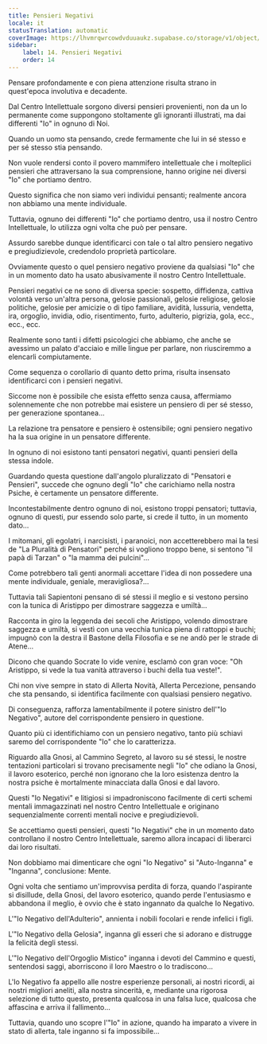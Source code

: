 ```yaml
---
title: Pensieri Negativi
locale: it
statusTranslation: automatic
coverImage: https://lhvmrqwrcowdvduuaukz.supabase.co/storage/v1/object/public/strapi-uploads/small_cover-tratado-de-psicologia-revolucionaria.webp-5e15e1cec4e0ebebcde5d7fc7565d8fd.webp
sidebar:
    label: 14. Pensieri Negativi
    order: 14
---
```

Pensare profondamente e con piena attenzione risulta strano in quest'epoca involutiva e decadente.

Dal Centro Intellettuale sorgono diversi pensieri provenienti, non da un Io permanente come suppongono stoltamente gli ignoranti illustrati, ma dai differenti "Io" in ognuno di Noi.

Quando un uomo sta pensando, crede fermamente che lui in sé stesso e per sé stesso stia pensando.

Non vuole rendersi conto il povero mammifero intellettuale che i molteplici pensieri che attraversano la sua comprensione, hanno origine nei diversi "Io" che portiamo dentro.

Questo significa che non siamo veri individui pensanti; realmente ancora non abbiamo una mente individuale.

Tuttavia, ognuno dei differenti "Io" che portiamo dentro, usa il nostro Centro Intellettuale, lo utilizza ogni volta che può per pensare.

Assurdo sarebbe dunque identificarci con tale o tal altro pensiero negativo e pregiudizievole, credendolo proprietà particolare.

Ovviamente questo o quel pensiero negativo proviene da qualsiasi "Io" che in un momento dato ha usato abusivamente il nostro Centro Intellettuale.

Pensieri negativi ce ne sono di diversa specie: sospetto, diffidenza, cattiva volontà verso un'altra persona, gelosie passionali, gelosie religiose, gelosie politiche, gelosie per amicizie o di tipo familiare, avidità, lussuria, vendetta, ira, orgoglio, invidia, odio, risentimento, furto, adulterio, pigrizia, gola, ecc., ecc., ecc.

Realmente sono tanti i difetti psicologici che abbiamo, che anche se avessimo un palato d'acciaio e mille lingue per parlare, non riusciremmo a elencarli compiutamente.

Come sequenza o corollario di quanto detto prima, risulta insensato identificarci con i pensieri negativi.

Siccome non è possibile che esista effetto senza causa, affermiamo solennemente che non potrebbe mai esistere un pensiero di per sé stesso, per generazione spontanea...

La relazione tra pensatore e pensiero è ostensibile; ogni pensiero negativo ha la sua origine in un pensatore differente.

In ognuno di noi esistono tanti pensatori negativi, quanti pensieri della stessa indole.

Guardando questa questione dall'angolo pluralizzato di "Pensatori e Pensieri", succede che ognuno degli "Io" che carichiamo nella nostra Psiche, è certamente un pensatore differente.

Incontestabilmente dentro ognuno di noi, esistono troppi pensatori; tuttavia, ognuno di questi, pur essendo solo parte, si crede il tutto, in un momento dato...

I mitomani, gli egolatri, i narcisisti, i paranoici, non accetterebbero mai la tesi de "La Pluralità di Pensatori" perché si vogliono troppo bene, si sentono "il papà di Tarzan" o "la mamma dei pulcini"...

Come potrebbero tali genti anormali accettare l'idea di non possedere una mente individuale, geniale, meravigliosa?...

Tuttavia tali Sapientoni pensano di sé stessi il meglio e si vestono persino con la tunica di Aristippo per dimostrare saggezza e umiltà...

Racconta in giro la leggenda dei secoli che Aristippo, volendo dimostrare saggezza e umiltà, si vestì con una vecchia tunica piena di rattoppi e buchi; impugnò con la destra il Bastone della Filosofia e se ne andò per le strade di Atene...

Dicono che quando Socrate lo vide venire, esclamò con gran voce: "Oh Aristippo, si vede la tua vanità attraverso i buchi della tua veste!".

Chi non vive sempre in stato di Allerta Novità, Allerta Percezione, pensando che sta pensando, si identifica facilmente con qualsiasi pensiero negativo.

Di conseguenza, rafforza lamentabilmente il potere sinistro dell'"Io Negativo", autore del corrispondente pensiero in questione.

Quanto più ci identifichiamo con un pensiero negativo, tanto più schiavi saremo del corrispondente "Io" che lo caratterizza.

Riguardo alla Gnosi, al Cammino Segreto, al lavoro su sé stessi, le nostre tentazioni particolari si trovano precisamente negli "Io" che odiano la Gnosi, il lavoro esoterico, perché non ignorano che la loro esistenza dentro la nostra psiche è mortalmente minacciata dalla Gnosi e dal lavoro.

Questi "Io Negativi" e litigiosi si impadroniscono facilmente di certi schemi mentali immagazzinati nel nostro Centro Intellettuale e originano sequenzialmente correnti mentali nocive e pregiudizievoli.

Se accettiamo questi pensieri, questi "Io Negativi" che in un momento dato controllano il nostro Centro Intellettuale, saremo allora incapaci di liberarci dai loro risultati.

Non dobbiamo mai dimenticare che ogni "Io Negativo" si "Auto-Inganna" e "Inganna", conclusione: Mente.

Ogni volta che sentiamo un'improvvisa perdita di forza, quando l'aspirante si disillude, della Gnosi, del lavoro esoterico, quando perde l'entusiasmo e abbandona il meglio, è ovvio che è stato ingannato da qualche Io Negativo.

L'"Io Negativo dell'Adulterio", annienta i nobili focolari e rende infelici i figli.

L'"Io Negativo della Gelosia", inganna gli esseri che si adorano e distrugge la felicità degli stessi.

L'"Io Negativo dell'Orgoglio Mistico" inganna i devoti del Cammino e questi, sentendosi saggi, aborriscono il loro Maestro o lo tradiscono...

L'Io Negativo fa appello alle nostre esperienze personali, ai nostri ricordi, ai nostri migliori aneliti, alla nostra sincerità, e, mediante una rigorosa selezione di tutto questo, presenta qualcosa in una falsa luce, qualcosa che affascina e arriva il fallimento...

Tuttavia, quando uno scopre l'"Io" in azione, quando ha imparato a vivere in stato di allerta, tale inganno si fa impossibile...

